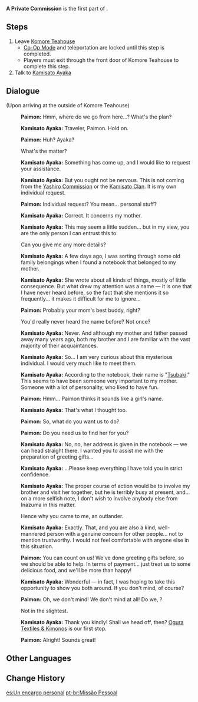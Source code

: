 {{Quest Infobox
|id            = 12004
|image         = Story Quest Ayaka A1 A Private Commission.png
|type          = Story
|chapter       = Grus Nivis Chapter
|actNum        = I
|part          = 1
|act           = The Whispers of the Crane and the White Rabbit
|character     = Kamisato Ayaka
|requirement   = Complete [[The Immovable God and the Eternal Euthymia]]
|startLocation = [[Narukami Island]], [[Inazuma]]
|region        = Inazuma
|area          = Narukami Island
|subarea       = Inazuma City
|prev          = 
|next          = Woven Wishes
|rewards       = Adventure EXP*200;Mora*13,925;Adventurer's Experience*6;Mystic Enhancement Ore*3
|characters    = Kamisato Ayaka; Paimon; Traveler
|voiced        = yes
}}
'''A Private Commission''' is the first part of {{Quest|The Whispers of the Crane and the White Rabbit}}.

==Steps==
# Leave [[Komore Teahouse]]
#* [[Co-Op Mode]] and teleportation are locked until this step is completed.
#* Players must exit through the front door of Komore Teahouse to complete this step.
# Talk to [[Kamisato Ayaka]]

==Dialogue==
{{Quest Description|Kamisato Ayaka seems to have something to discuss with you. Meet up for a chat with her at Komore Teahouse.}}
{{Dialogue Start}}
;(Upon arriving at the outside of Komore Teahouse)
:{{A|vo aylq001 2 paimon 01.ogg}} '''Paimon:''' Hmm, where do we go from here...? What's the plan?
:{{A|vo aylq001 2 ayaka 01.ogg}} '''Kamisato Ayaka:''' Traveler, Paimon. Hold on.
:{{A|vo aylq001 2 paimon 02.ogg}} '''Paimon:''' Huh? Ayaka?
:{{DIcon}} What's the matter?
:{{A|vo aylq001 2 ayaka 02.ogg}} '''Kamisato Ayaka:''' Something has come up, and I would like to request your assistance.
:{{A|vo aylq001 2 ayaka 03.ogg}} '''Kamisato Ayaka:''' But you ought not be nervous. This is not coming from the [[Yashiro Commission]] or the [[Kamisato Clan]]. It is my own individual request.
:{{A|vo aylq001 2 paimon 03.ogg}} '''Paimon:''' Individual request? You mean... personal stuff?
:{{A|vo aylq001 2 ayaka 04.ogg}} '''Kamisato Ayaka:''' Correct. It concerns my mother.
:{{A|vo aylq001 2 ayaka 05.ogg}} '''Kamisato Ayaka:''' This may seem a little sudden... but in my view, you are the only person I can entrust this to.
:{{DIcon}} Can you give me any more details?
:{{A|vo aylq001 2 ayaka 06.ogg}} '''Kamisato Ayaka:''' A few days ago, I was sorting through some old family belongings when I found a notebook that belonged to my mother.
:{{A|vo aylq001 2 ayaka 07.ogg}} '''Kamisato Ayaka:''' She wrote about all kinds of things, mostly of little consequence. But what drew my attention was a name &mdash; it is one that I have never heard before, so the fact that she mentions it so frequently... it makes it difficult for me to ignore...
:{{A|vo aylq001 2 paimon 04.ogg}} '''Paimon:''' Probably your mom's best buddy, right?
:{{DIcon}} You'd really never heard the name before? Not once?
:{{A|vo aylq001 2 ayaka 08.ogg}} '''Kamisato Ayaka:''' Never. And although my mother and father passed away many years ago, both my brother and I are familiar with the vast majority of their acquaintances.
:{{A|vo aylq001 2 ayaka 09.ogg}} '''Kamisato Ayaka:''' So... I am very curious about this mysterious individual. I would very much like to meet them.
:{{A|vo aylq001 2 ayaka 10.ogg}} '''Kamisato Ayaka:''' According to the notebook, their name is "[[Tsubaki]]." This seems to have been someone very important to my mother. Someone with a lot of personality, who liked to have fun.
:{{A|vo aylq001 2 paimon 05.ogg}} '''Paimon:''' Hmm... Paimon thinks it sounds like a girl's name.
:{{A|vo aylq001 2 ayaka 11.ogg}} '''Kamisato Ayaka:''' That's what I thought too.
:{{A|vo aylq001 2 paimon 06.ogg}} '''Paimon:''' So, what do you want us to do?
:{{A|vo aylq001 2 paimon 07.ogg}} '''Paimon:''' Do you need us to find her for you?
:{{A|vo aylq001 2 ayaka 12.ogg}} '''Kamisato Ayaka:''' No, no, her address is given in the notebook &mdash; we can head straight there. I wanted you to assist me with the preparation of greeting gifts...
:{{A|vo aylq001 2 ayaka 13.ogg}} '''Kamisato Ayaka:''' ...Please keep everything I have told you in strict confidence.
:{{A|vo aylq001 2 ayaka 14.ogg}} '''Kamisato Ayaka:''' The proper course of action would be to involve my brother and visit her together, but he is terribly busy at present, and... on a more selfish note, I don't wish to involve anybody else from Inazuma in this matter.
:{{DIcon}} Hence why you came to me, an outlander.
:{{A|vo aylq001 2 ayaka 15.ogg}} '''Kamisato Ayaka:''' Exactly. That, and you are also a kind, well-mannered person with a genuine concern for other people... not to mention trustworthy. I would not feel comfortable with anyone else in this situation.
:{{A|vo aylq001 2 paimon 08.ogg}} '''Paimon:''' You can count on us! We've done greeting gifts before, so we should be able to help. In terms of payment... just treat us to some delicious food, and we'll be more than happy!
:{{A|vo aylq001 2 ayaka 16.ogg}} '''Kamisato Ayaka:''' Wonderful &mdash; in fact, I was hoping to take this opportunity to show you both around. If you don't mind, of course?
:{{A|vo aylq001 2 paimon 09.ogg}} '''Paimon:''' Oh, we don't mind! We don't mind at all! Do we, {{Traveler}}?
:{{DIcon}} Not in the slightest.
:{{A|vo aylq001 2 ayaka 17.ogg}} '''Kamisato Ayaka:''' Thank you kindly! Shall we head off, then? [[Ogura Textiles & Kimonos]] is our first stop.
:{{A|vo aylq001 2 paimon 10.ogg}} '''Paimon:''' Alright! Sounds great!
{{Dialogue End}}

==Other Languages==
{{Other Languages
|en      = A Private Commission
|zhs     = 私人委托
|zhs_rm  = Sīrén Wěituō
|zht     = 私人委託
|zht_rm  = Sīrén Wěituō
|zh_tl   = Private Commission
|ja      = 個人の依頼
|ja_rm   = Kojin no Irai
|ja_tl   = A Private Request
|ko      = 사적인 의뢰
|ko_rm   = Sajjeogin Uiroe
|ko_tl   = A Private Request
|es      = Un encargo personal
|es_tl   = A Personal Order
|fr      = Une mission à titre privé
|fr_tl   = A Private Mission
|ru      = Частное поручение
|ru_tl   = A Private Commission
|th      = คำขอส่วนตัว
|th_rm   = Kham-kho Suan-tua
|th_tl   = A Private Request
|vi      = {{tt|Ủy Thác|委託}} Riêng
|vi_tl   = Private Commission
|de      = Eine private Mission
|de_tl   = A Private Mission
|id      = Permintaan Pribadi
|id_tl   = Private Request
|pt      = Missão Pessoal
|pt_tl   = Personal Mission
|tr      = Özel Bir Görev
|tr_tl   = A Private Mission
|it      = Un incarico privato
|it_tl   = A Private Assignment
}}

==Change History==
{{Change History|2.0}}

[[es:Un encargo personal]]
[[pt-br:Missão Pessoal]]